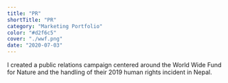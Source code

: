 ```yaml
---
title: "PR"
shortTitle: "PR"
category: "Marketing Portfolio"
color: "#d2f6c5"
cover: "./wwf.png"
date: "2020-07-03"
---
```


I created a public relations campaign centered around the World Wide Fund for Nature and the handling of their 2019 human rights incident in Nepal. 
